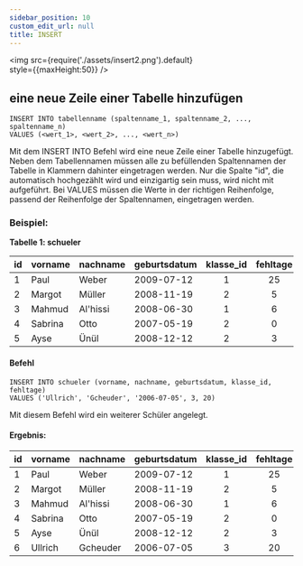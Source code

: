 ```yaml
---
sidebar_position: 10
custom_edit_url: null
title: INSERT
---
```


<img
  src={require('./assets/insert2.png').default}  
  style={{maxHeight:50}}
/>

## eine neue Zeile einer Tabelle hinzufügen

```
INSERT INTO tabellenname (spaltenname_1, spaltenname_2, ..., spaltenname_n) 
VALUES (<wert_1>, <wert_2>, ..., <wert_n>)
```
Mit dem INSERT INTO Befehl wird eine neue Zeile einer Tabelle hinzugefügt. Neben dem Tabellennamen müssen alle zu befüllenden Spaltennamen der Tabelle in Klammern dahinter eingetragen werden. Nur die Spalte "id", die automatisch hochgezählt wird und einzigartig sein muss, wird nicht mit aufgeführt. Bei VALUES müssen die Werte in der richtigen Reihenfolge, passend der Reihenfolge der Spaltennamen, eingetragen werden.


### Beispiel:

**Tabelle 1: schueler**

|id| vorname   | nachname | geburtsdatum | klasse_id | fehltage |
|--|--------   | -------- | ------------ | :-------: |:-:|
|1 | Paul      | Weber    | 2009-07-12   |     1     |25|
|2 | Margot    | Müller   | 2008-11-19   |     2     |5|
|3 | Mahmud    | Al'hissi | 2008-06-30   |     1     |6|
|4 | Sabrina   |  Otto    | 2007-05-19   |     2     |0|
|5 | Ayse      | Ünül     | 2008-12-12   |     2     |3|

#### Befehl


```
INSERT INTO schueler (vorname, nachname, geburtsdatum, klasse_id, fehltage) 
VALUES ('Ullrich', 'Gcheuder', '2006-07-05', 3, 20)
```
Mit diesem Befehl wird ein weiterer Schüler angelegt.

#### Ergebnis:

|id| vorname   | nachname | geburtsdatum | klasse_id | fehltage |
|--|--------   | -------- | ------------ | :-------: |:-:|
|1 | Paul      | Weber    | 2009-07-12   |     1     |25|
|2 | Margot    | Müller   | 2008-11-19   |     2     |5|
|3 | Mahmud    | Al'hissi | 2008-06-30   |     1     |6|
|4 | Sabrina   |  Otto    | 2007-05-19   |     2     |0|
|5 | Ayse      | Ünül     | 2008-12-12   |     2     |3|
|6 | Ullrich   | Gcheuder     | 2006-07-05   |     3     |20|


